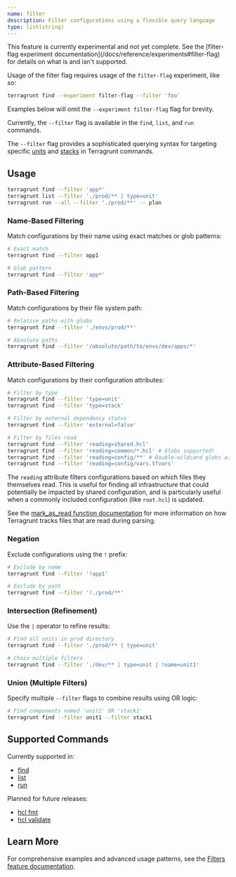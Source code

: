 ```yaml
---
name: filter
description: Filter configurations using a flexible query language
type: list(string)
---
```



<Aside type="tip" title="Experimental Feature">
This feature is currently experimental and not yet complete. See the [filter-flag experiment documentation](/docs/reference/experiments#filter-flag) for details on what is and isn't supported.

Usage of the filter flag requires usage of the `filter-flag` experiment, like so:

```bash
terragrunt find --experiment filter-flag --filter 'foo'
```

Examples below will omit the `--experiment filter-flag` flag for brevity.

Currently, the `--filter` flag is available in the `find`, `list`, and `run` commands.
</Aside>

The `--filter` flag provides a sophisticated querying syntax for targeting specific [units](/docs/features/units) and [stacks](/docs/features/stacks) in Terragrunt commands.

## Usage

```bash
terragrunt find --filter 'app*'
terragrunt list --filter './prod/** | type=unit'
terragrunt run --all --filter './prod/**' -- plan
```

### Name-Based Filtering
Match configurations by their name using exact matches or glob patterns:

```bash
# Exact match
terragrunt find --filter app1

# Glob pattern
terragrunt find --filter 'app*'
```

### Path-Based Filtering
Match configurations by their file system path:

```bash
# Relative paths with globs
terragrunt find --filter './envs/prod/**'

# Absolute paths
terragrunt find --filter '/absolute/path/to/envs/dev/apps/*'
```

### Attribute-Based Filtering
Match configurations by their configuration attributes:

```bash
# Filter by type
terragrunt find --filter 'type=unit'
terragrunt find --filter 'type=stack'

# Filter by external dependency status
terragrunt find --filter 'external=false'

# Filter by files read
terragrunt find --filter 'reading=shared.hcl'
terragrunt find --filter 'reading=common/*.hcl' # Globs supported!
terragrunt find --filter 'reading=config/**' # Double-wildcard globs are required filtering on files nested in subdirectories.
terragrunt find --filter 'reading=config/vars.tfvars'
```

<Aside type="tip" title="What does 'Reading' mean?">

The `reading` attribute filters configurations based on which files they themselves read. This is useful for finding all infrastructure that could potentially be impacted by shared configuration, and is particularly useful when a commonly included configuration (like `root.hcl`) is updated.

See the [mark_as_read function documentation](/docs/reference/hcl/functions/#mark_as_read) for more information on how Terragrunt tracks files that are read during parsing.

</Aside>

### Negation
Exclude configurations using the `!` prefix:

```bash
# Exclude by name
terragrunt find --filter '!app1'

# Exclude by path
terragrunt find --filter '!./prod/**'
```

### Intersection (Refinement)
Use the `|` operator to refine results:

```bash
# Find all units in prod directory
terragrunt find --filter './prod/** | type=unit'

# Chain multiple filters
terragrunt find --filter './dev/** | type=unit | !name=unit1'
```

### Union (Multiple Filters)
Specify multiple `--filter` flags to combine results using OR logic:

```bash
# Find components named 'unit1' OR 'stack1'
terragrunt find --filter unit1 --filter stack1
```

## Supported Commands

Currently supported in:
- [find](/docs/reference/cli/commands/find)
- [list](/docs/reference/cli/commands/list)
- [run](/docs/reference/cli/commands/run)

Planned for future releases:
- [hcl fmt](/docs/reference/cli/commands/hcl/fmt)
- [hcl validate](/docs/reference/cli/commands/hcl/validate)

## Learn More

For comprehensive examples and advanced usage patterns, see the [Filters feature documentation](/docs/features/filter).
